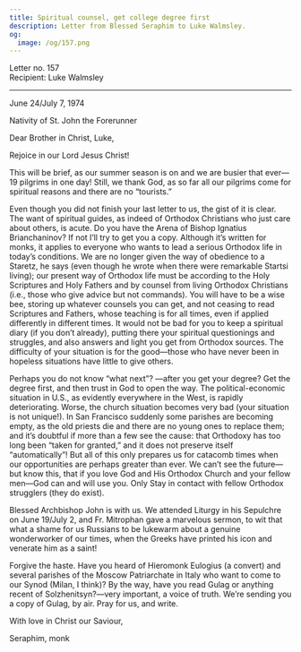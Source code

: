 ```yaml
---
title: Spiritual counsel, get college degree first
description: Letter from Blessed Seraphim to Luke Walmsley.
og:
  image: /og/157.png
---
```


<div style={{textAlign:'right', fontFamily:'monospace'}}>Letter no. 157</div>
<div style={{textAlign:'left', fontFamily:'monospace'}}>Recipient: Luke Walmsley</div>

---

June 24/July 7, 1974

Nativity of St. John the Forerunner

Dear Brother in Christ, Luke,

Rejoice in our Lord Jesus Christ!

This will be brief, as our summer season is on and we are busier that ever—19 pilgrims in one day! Still, we thank God, as so far all our pilgrims come for spiritual reasons and there are no “tourists.”

Even though you did not finish your last letter to us, the gist of it is clear. The want of spiritual guides, as indeed of Orthodox Christians who just care about others, is acute. Do you have the Arena of Bishop Ignatius Brianchaninov? If not I’ll try to get you a copy. Although it’s written for monks, it applies to everyone who wants to lead a serious Orthodox life in today’s conditions. We are no longer given the way of obedience to a Staretz, he says (even though he wrote when there were remarkable Startsi living); our present way of Orthodox life must be according to the Holy Scriptures and Holy Fathers and by counsel from living Orthodox Christians (i.e., those who give advice but not commands). You will have to be a wise bee, storing up whatever counsels you can get, and not ceasing to read Scriptures and Fathers, whose teaching is for all times, even if applied differently in different times. It would not be bad for you to keep a spiritual diary (if you don’t already), putting there your spiritual questionings and struggles, and also answers and light you get from Orthodox sources. The difficulty of your situation is for the good—those who have never been in hopeless situations have little to give others.

Perhaps you do not know “what next”? —after you get your degree? Get the degree first, and then trust in God to open the way. The political-economic situation in U.S., as evidently everywhere in the West, is rapidly deteriorating. Worse, the church situation becomes very bad (your situation is not unique!). In San Francisco suddenly some parishes are becoming empty, as the old priests die and there are no young ones to replace them; and it’s doubtful if more than a few see the cause: that Orthodoxy has too long been “taken for granted,” and it does not preserve itself “automatically”! But all of this only prepares us for catacomb times when our opportunities are perhaps greater than ever. We can’t see the future—but know this, that if you love God and His Orthodox Church and your fellow men—God can and will use you. Only Stay in contact with fellow Orthodox strugglers (they do exist).

Blessed Archbishop John is with us. We attended Liturgy in his Sepulchre on June 19/July 2, and Fr. Mitrophan gave a marvelous sermon, to wit that what a shame for us Russians to be lukewarm about a genuine wonderworker of our times, when the Greeks have printed his icon and venerate him as a saint!

Forgive the haste. Have you heard of Hieromonk Eulogius (a convert) and several parishes of the Moscow Patriarchate in Italy who want to come to our Synod (Milan, I think)? By the way, have you read Gulag or anything recent of Solzhenitsyn?—very important, a voice of truth. We’re sending you a copy of Gulag, by air. Pray for us, and write.

With love in Christ our Saviour,

Seraphim, monk